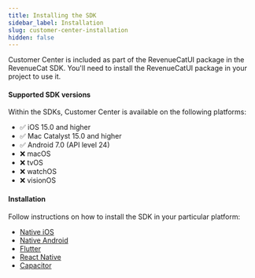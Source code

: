 ```yaml
---
title: Installing the SDK
sidebar_label: Installation
slug: customer-center-installation
hidden: false
---
```


Customer Center is included as part of the RevenueCatUI package in the RevenueCat SDK. You'll need to install the RevenueCatUI package in your project to use it.

#### Supported SDK versions


<CustomerCenterSDKTable />

Within the SDKs, Customer Center is available on the following platforms:
- ✅ iOS 15.0 and higher
- ✅ Mac Catalyst 15.0 and higher
- ✅ Android 7.0 (API level 24)
- ❌ macOS
- ❌ tvOS
- ❌ watchOS
- ❌ visionOS

#### Installation

Follow instructions on how to install the SDK in your particular platform:

- [Native iOS](/tools/customer-center/customer-center-integration#installation)
- [Native Android](/tools/customer-center/customer-center-integration-android#installation)
- [Flutter](/tools/customer-center/customer-center-flutter#installation)
- [React Native](/tools/customer-center/customer-center-react-native#installation)
- [Capacitor](/tools/customer-center/customer-center-capacitor#installation)